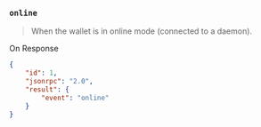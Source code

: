 ### `online`

> When the wallet is in online mode (connected to a daemon).

On Response

```json
{
	"id": 1,
	"jsonrpc": "2.0",
	"result": {
		"event": "online"
	}
}
```